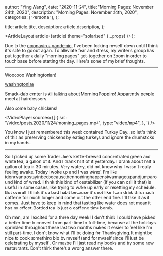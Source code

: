 
  author: "Ying Wang",
  date: "2020-11-24",
  title: "Morning Pages: November 24th, 2020",
  description: "Morning Pages: November 24th, 2020",
  categories: ["Personal"],
};

  title: article.title,
  description: article.description,
};

  <ArticleLayout article={article} theme="solarized" {...props} />
);

Due to the [coronavirus
pandemic](https://en.wikipedia.org/wiki/2019-20_coronavirus_pandemic), I've been
locking myself down until I think it's safe to go out again. To alleviate fear
and stress, my writer's group has put together a daily "morning pages"
get-together on Zoom in order to touch base before starting the day. Here's some
of my brief thoughts.

---

Woooooo Washingtonian!

[washingtonian](/img/posts/2020/11/24/morning_pages.jpg)

Smack-dab center is Ali talking about Morning Poppins! Apparently people meet at
hairdressers.

Also some baby chickens!

<VideoPlayer
  sources={[
    {
      src: "/video/posts/2020/11/24/morning_pages.mp4",
      type: "video/mp4",
    },
  ]}
/>

You know I just remembered this week contained Turkey Day...so let's think of
this as preserving chickens by eating turkeys and ignore the drumsticks in my
hands.

---

So I picked up some Trader Joe's kettle-brewed concentrated green and white tea,
a gallon of it. And I drank half of it yesterday. I drank about half a gallon of
tea in 30 minutes. Very watery, did not know why I wasn't really feeling awake.
Today I woke up and I was _wired_. I'm like
idontwanttostayinbedbecausethennothinghappensiwannagetupandjumparound kind of
wired. I think this kind of destabilizer (if you can call it that) is useful in
some cases, like trying to wake up early or resetting my schedule. But overall I
think it's a bad habit because it's not like I can drink this much caffeine for
much longer and come out the other end fine. I'll take it as it comes. Just have
to keep in mind that tasting like water does not mean it has no effect. Bottled
tea is just a caffiene time bomb.

Oh man, am I excited for a three day week! I don't think I could have picked a
better time to convert from part-time to full-time, because all the holidays
sprinkled throughout these last two months makes it easier to feel like I'm
still part-time. I don't know what I'll be doing for Thanksgiving. It might be
nice to cook something big by myself (and for myself since I'll just be
celebrating by myself). Or maybe I'll just read my books and try some new
restaurants. Don't think there's a wrong answer there.
